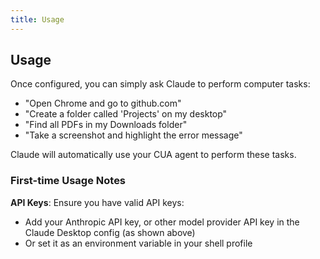 ```yaml
---
title: Usage
---
```


## Usage

Once configured, you can simply ask Claude to perform computer tasks:

- "Open Chrome and go to github.com"
- "Create a folder called 'Projects' on my desktop"
- "Find all PDFs in my Downloads folder"
- "Take a screenshot and highlight the error message"

Claude will automatically use your CUA agent to perform these tasks.

### First-time Usage Notes

**API Keys**: Ensure you have valid API keys:
   - Add your Anthropic API key, or other model provider API key in the Claude Desktop config (as shown above)
   - Or set it as an environment variable in your shell profile
